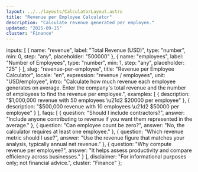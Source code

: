 ```yaml
---
layout: ../../layouts/CalculatorLayout.astro
title: "Revenue per Employee Calculator"
description: "Calculate revenue generated per employee."
updated: "2025-09-15"
cluster: "Finance"
---
```



  inputs: [
    {
      name: "revenue",
      label: "Total Revenue (USD)",
      type: "number",
      min: 0,
      step: "any",
      placeholder: "500000"
    },
    {
      name: "employees",
      label: "Number of Employees",
      type: "number",
      min: 1,
      step: "any",
      placeholder: "25"
    }
  ],
  slug: "revenue-per-employee",
  title: "Revenue per Employee Calculator",
  locale: "en",
  expression: "revenue / employees",
  unit: "USD/employee",
  intro: "Calculate how much revenue each employee generates on average. Enter the company's total revenue and the number of employees to find the revenue per employee.",
  examples: [
    { description: "$1,000,000 revenue with 50 employees \u21d2 $20000 per employee" },
    { description: "$500,000 revenue with 10 employees \u21d2 $50000 per employee" }
  ],
  faqs: [
    { question: "Should I include contractors?", answer: "Include anyone contributing to revenue if you want them represented in the average." },
    { question: "Can employee count be zero?", answer: "No, the calculator requires at least one employee." },
    { question: "Which revenue metric should I use?", answer: "Use the revenue figure that matches your analysis, typically annual net revenue." },
    { question: "Why compute revenue per employee?", answer: "It helps assess productivity and compare efficiency across businesses." }
  ],
  disclaimer: "For informational purposes only; not financial advice.",
  cluster: "Finance"
};

<Calculator schema={schema} />

